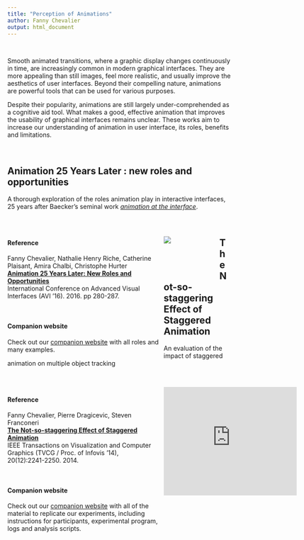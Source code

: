 ```yaml
---
title: "Perception of Animations"
author: Fanny Chevalier
output: html_document
---
```


<style>
  .col2 {
    columns: 2 200px;         /* number of columns and width in pixels*/
    -webkit-columns: 2 200px; /* chrome, safari */
    -moz-columns: 2 200px;    /* firefox */
  }
 
 .largecolumn {
    float: left;
    width: 70%;
  }

  .shortcolumn {
    float: left;
    width: 25%;
  }
</style>


&nbsp;

Smooth animated transitions, where a graphic display changes continuously in time, are increasingly common in modern graphical interfaces. They are more appealing than still images, feel more realistic, and usually improve the aesthetics of user interfaces. Beyond their compelling nature, animations are powerful tools that can be used for various purposes. 

Despite their popularity, animations are still largely under-comprehended as a cognitive aid tool. What makes a good, effective animation that improves the usability of graphical interfaces remains unclear. These works aim to increase our understanding of animation in user interface, its roles, benefits and limitations.

&nbsp;

## Animation 25 Years Later : new roles and opportunities

A thorough exploration of the roles animation play in interactive interfaces, 25 years after Baecker's seminal work [_animation at the interface_](http://ron.taglab.ca/papers/B3.pdf).

&nbsp;

<div class="largecolumn">
#### Reference
Fanny Chevalier, Nathalie Henry Riche, Catherine Plaisant, Amira Chalbi, Christophe Hurter <br />
[__Animation 25 Years Later: New Roles and Opportunities__](http://www.cs.toronto.edu/~fchevali/fannydotnet//resources_pub/pdf/animation25yearslater.pdf) <br />
International Conference on Advanced Visual Interfaces (AVI '16). 2016. pp 280-287.  


&nbsp;

#### Companion website
Check out our [companion website](http://animations.recherche.enac.fr/) with all roles and many examples.
</div>

<div class="shortcolumn">
![](images/animation-roles.png)


&nbsp;


&nbsp;

</div>




## The Not-so-staggering Effect of Staggered Animation

An evaluation of the impact of staggered animation on multiple object tracking

&nbsp;

<div class="largecolumn">
#### Reference
Fanny Chevalier, Pierre Dragicevic, Steven Franconeri <br />
[__The Not-so-staggering Effect of Staggered Animation__](http://www.cs.toronto.edu/~fchevali/fannydotnet//resources_pub/pdf/notsostaggering-infovis14.pdf) <br />
IEEE Transactions on Visualization and Computer Graphics (TVCG / Proc. of Infovis '14),<br/> 20(12):2241-2250. 2014.  


&nbsp;

#### Companion website
Check out our [companion website](http://fannychevalier.net/animations/staggered-animations/index.html) with all of the material to replicate our experiments, including instructions for participants, experimental program, logs and analysis scripts.
</div>

<div class="shortcolumn">
<iframe width="300" height="245" src="https://www.youtube.com/embed/2MfWF6sLzpo" frameborder="0" allowfullscreen></iframe>
</div>

